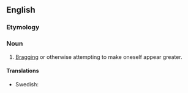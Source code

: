 ==English==

===Etymology===
{{prefix|en|self|promotion}}

===Noun===
{{en-noun|~}}

# [[brag|Bragging]] or otherwise attempting to make oneself appear greater.

====Translations====
{{trans-top|the act of promoting oneself}}
* Swedish: {{t-check|sv|självpromotion|c}}
{{trans-mid}}
{{trans-bottom}}